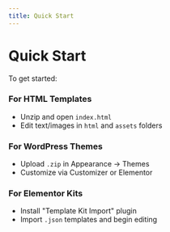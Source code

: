 ```yaml
---
title: Quick Start
---
```


# Quick Start

To get started:

### For HTML Templates
- Unzip and open `index.html`
- Edit text/images in `html` and `assets` folders

### For WordPress Themes
- Upload `.zip` in Appearance → Themes
- Customize via Customizer or Elementor

### For Elementor Kits
- Install "Template Kit Import" plugin
- Import `.json` templates and begin editing